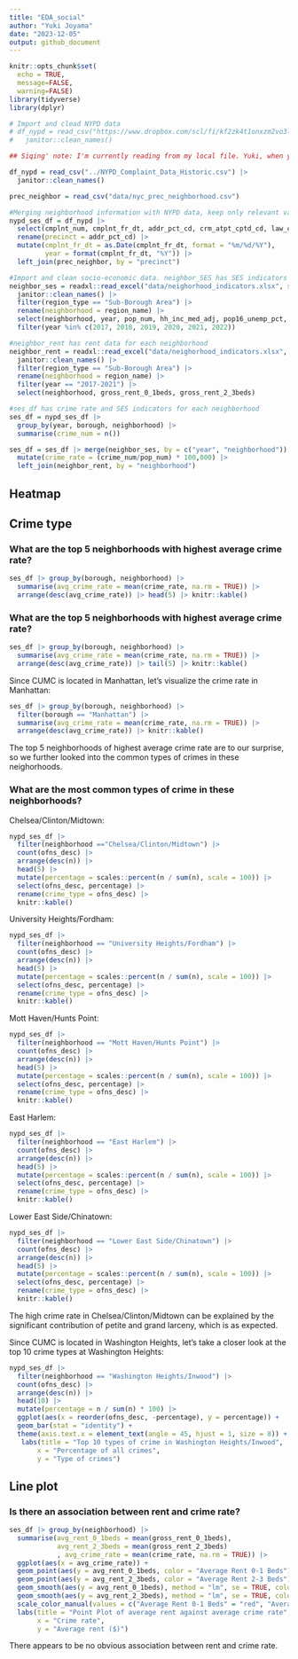 ```yaml
---
title: "EDA_social"
author: "Yuki Joyama"
date: "2023-12-05"
output: github_document
---
```


```r
knitr::opts_chunk$set(
  echo = TRUE,
  message=FALSE,
  warning=FALSE)
library(tidyverse)
library(dplyr)
```


```r
# Import and clead NYPD data
# df_nypd = read_csv("https://www.dropbox.com/scl/fi/kf2zk4t1onxzm2vo3lpkq/NYPD_Complaint_Data_Historic.csv?rlkey=ly36vi9v66sno80eir6rohlwn&dl=1", na = "(null)") |> # some values are coded as "(null)" in the df; rewrite them as NA
#   janitor::clean_names() 

## Siqing' note: I'm currently reading from my local file. Yuki, when you run this file please comment out the chunk below and use the dropbox. Thanks!!

df_nypd = read_csv("../NYPD_Complaint_Data_Historic.csv") |> 
  janitor::clean_names()

prec_neighbor = read_csv("data/nyc_prec_neighborhood.csv")

#Merging neighborhood information with NYPD data, keep only relevant variables
nypd_ses_df = df_nypd |> 
  select(cmplnt_num, cmplnt_fr_dt, addr_pct_cd, crm_atpt_cptd_cd, law_cat_cd, susp_age_group, susp_race, susp_sex, vic_age_group, vic_race, vic_sex, ofns_desc, pd_desc) |> 
  rename(precinct = addr_pct_cd) |> 
  mutate(cmplnt_fr_dt = as.Date(cmplnt_fr_dt, format = "%m/%d/%Y"),
         year = format(cmplnt_fr_dt, "%Y")) |> 
  left_join(prec_neighbor, by = "precinct")
```


```r
#Import and clean socio-economic data. neighbor_SES has SES indicators (except rent) for each neighborhood 
neighbor_ses = readxl::read_excel("data/neighorhood_indicators.xlsx", sheet = "Data") |> 
  janitor::clean_names() |> 
  filter(region_type == "Sub-Borough Area") |> 
  rename(neighborhood = region_name) |> 
  select(neighborhood, year, pop_num, hh_inc_med_adj, pop16_unemp_pct, pop_edu_collp_pct, pop_edu_nohs_pct, pop_pov_pct, pop_race_asian_pct, pop_race_black_pct, pop_race_hisp_pct, pop_race_white_pct, pop_foreign_pct) |> 
  filter(year %in% c(2017, 2018, 2019, 2020, 2021, 2022))

#neighbor_rent has rent data for each neighborhood 
neighbor_rent = readxl::read_excel("data/neighorhood_indicators.xlsx", sheet = "Data") |> 
  janitor::clean_names() |> 
  filter(region_type == "Sub-Borough Area") |> 
  rename(neighborhood = region_name) |> 
  filter(year == "2017-2021") |> 
  select(neighborhood, gross_rent_0_1beds, gross_rent_2_3beds)
```

```r
#ses_df has crime rate and SES indicators for each neighborhood
ses_df = nypd_ses_df |> 
  group_by(year, borough, neighborhood) |> 
  summarise(crime_num = n())

ses_df = ses_df |> merge(neighbor_ses, by = c("year", "neighborhood")) |> 
  mutate(crime_rate = (crime_num/pop_num) * 100,000) |> 
  left_join(neighbor_rent, by = "neighborhood")
```

## Heatmap






## Crime type

### What are the top 5 neighborhoods with highest average crime rate?
```r
ses_df |> group_by(borough, neighborhood) |>
  summarise(avg_crime_rate = mean(crime_rate, na.rm = TRUE)) |> 
  arrange(desc(avg_crime_rate)) |> head(5) |> knitr::kable()
```

### What are the top 5 neighborhoods with highest average crime rate?

```r
ses_df |> group_by(borough, neighborhood) |>
  summarise(avg_crime_rate = mean(crime_rate, na.rm = TRUE)) |> 
  arrange(desc(avg_crime_rate)) |> tail(5) |> knitr::kable()
```

Since CUMC is located in Manhattan, let's visualize the crime rate in Manhattan: 

```r
ses_df |> group_by(borough, neighborhood) |>
  filter(borough == "Manhattan") |> 
  summarise(avg_crime_rate = mean(crime_rate, na.rm = TRUE)) |> 
  arrange(desc(avg_crime_rate)) |> knitr::kable()
```

The top 5 neighborhoods of highest average crime rate are to our surprise, so we further looked into the common types of crimes in these neighorhoods. 

### What are the most common types of crime in these neighborhoods?

Chelsea/Clinton/Midtown:
```r
nypd_ses_df |> 
  filter(neighborhood =="Chelsea/Clinton/Midtown") |> 
  count(ofns_desc) |> 
  arrange(desc(n)) |> 
  head(5) |> 
  mutate(percentage = scales::percent(n / sum(n), scale = 100)) |> 
  select(ofns_desc, percentage) |> 
  rename(crime_type = ofns_desc) |> 
  knitr::kable()
```

University Heights/Fordham: 
```r
nypd_ses_df |> 
  filter(neighborhood == "University Heights/Fordham") |> 
  count(ofns_desc) |> 
  arrange(desc(n)) |> 
  head(5) |> 
  mutate(percentage = scales::percent(n / sum(n), scale = 100)) |> 
  select(ofns_desc, percentage) |> 
  rename(crime_type = ofns_desc) |>
  knitr::kable() 
```

Mott Haven/Hunts Point: 
```r
nypd_ses_df |> 
  filter(neighborhood == "Mott Haven/Hunts Point") |> 
  count(ofns_desc) |> 
  arrange(desc(n)) |> 
  head(5) |> 
  mutate(percentage = scales::percent(n / sum(n), scale = 100)) |> 
  select(ofns_desc, percentage) |> 
  rename(crime_type = ofns_desc) |>
  knitr::kable() 
```

East Harlem:
```r
nypd_ses_df |> 
  filter(neighborhood == "East Harlem") |> 
  count(ofns_desc) |> 
  arrange(desc(n)) |> 
  head(5) |> 
  mutate(percentage = scales::percent(n / sum(n), scale = 100)) |> 
  select(ofns_desc, percentage) |> 
  rename(crime_type = ofns_desc) |>
  knitr::kable() 
```

Lower East Side/Chinatown: 
```r
nypd_ses_df |> 
  filter(neighborhood == "Lower East Side/Chinatown") |> 
  count(ofns_desc) |> 
  arrange(desc(n)) |> 
  head(5) |> 
  mutate(percentage = scales::percent(n / sum(n), scale = 100)) |> 
  select(ofns_desc, percentage) |>
  rename(crime_type = ofns_desc) |>
  knitr::kable() 
```

The high crime rate in Chelsea/Clinton/Midtown can be explained by the significant contribution of petite and grand larceny, which is as expected. 

Since CUMC is located in Washington Heights, let's take a closer look at the top 10 crime types at Washington Heights: 

```r
nypd_ses_df |> 
  filter(neighborhood == "Washington Heights/Inwood") |> 
  count(ofns_desc) |> 
  arrange(desc(n)) |> 
  head(10) |> 
  mutate(percentage = n / sum(n) * 100) |>
  ggplot(aes(x = reorder(ofns_desc, -percentage), y = percentage)) + 
  geom_bar(stat = "identity") + 
  theme(axis.text.x = element_text(angle = 45, hjust = 1, size = 8)) + 
   labs(title = "Top 10 types of crime in Washington Heights/Inwood",
       x = "Percentage of all crimes",
       y = "Type of crimes") 
```


## Line plot

### Is there an association between rent and crime rate?

```r
ses_df |> group_by(neighborhood) |> 
  summarise(avg_rent_0_1beds = mean(gross_rent_0_1beds), 
            avg_rent_2_3beds = mean(gross_rent_2_3beds)
            , avg_crime_rate = mean(crime_rate, na.rm = TRUE)) |> 
  ggplot(aes(x = avg_crime_rate)) +
  geom_point(aes(y = avg_rent_0_1beds, color = "Average Rent 0-1 Beds")) +
  geom_point(aes(y = avg_rent_2_3beds, color = "Average Rent 2-3 Beds")) +
  geom_smooth(aes(y = avg_rent_0_1beds), method = "lm", se = TRUE, color = "red") +
  geom_smooth(aes(y = avg_rent_2_3beds), method = "lm", se = TRUE, color = "blue") +
  scale_color_manual(values = c("Average Rent 0-1 Beds" = "red", "Average Rent 2-3 Beds" = "blue")) +
  labs(title = "Point Plot of average rent against average crime rate",
       x = "Crime rate",
       y = "Average rent ($)") 
```

There appears to be no obvious association between rent and crime rate.  




